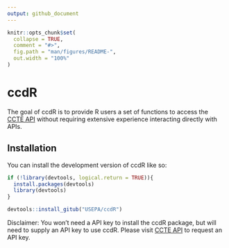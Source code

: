 ```yaml
---
output: github_document
---
```


<!-- README.md is generated from README.Rmd. Please edit that file -->

```r
knitr::opts_chunk$set(
  collapse = TRUE,
  comment = "#>",
  fig.path = "man/figures/README-",
  out.width = "100%"
)
```

# ccdR

<!-- badges: start -->
<!-- badges: end -->

The goal of ccdR is to provide R users a set of functions to access the [CCTE API](https://api-ccte.epa.gov/docs/index.html) without requiring extensive experience interacting directly with APIs.

## Installation

You can install the development version of ccdR like so:

``` r
if (!library(devtools, logical.return = TRUE)){
  install.packages(devtools)
  library(devtools)
}

devtools::install_gitub("USEPA/ccdR")
```

Disclaimer: You won't need a API key to install the ccdR package, but will need to supply an API key to use ccdR. Please visit [CCTE API](https://api-ccte.epa.gov/docs/index.html) to request an API key. 
